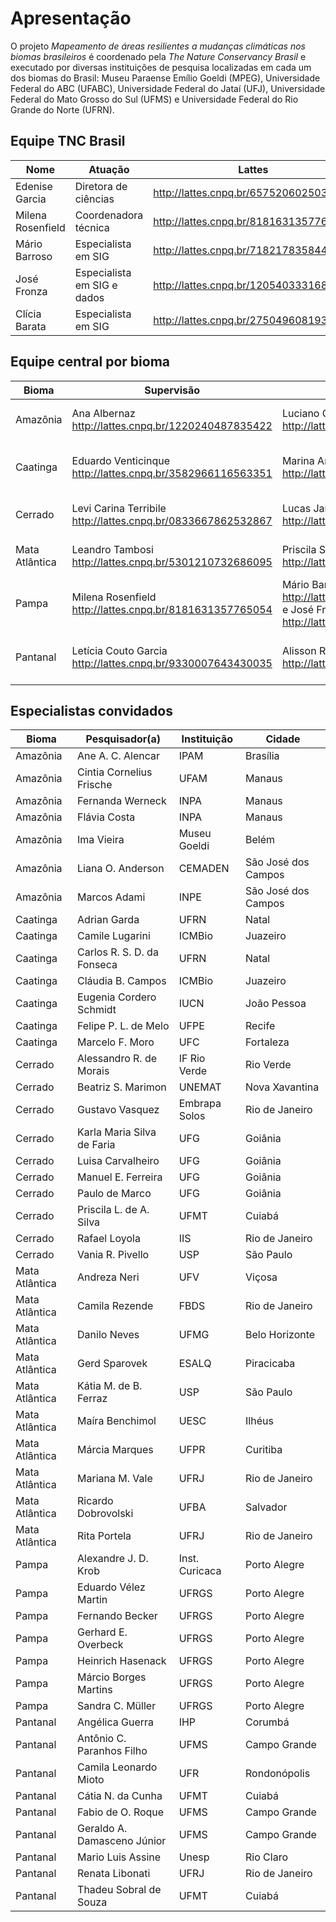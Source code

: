 # Apresentação

O projeto _Mapeamento de áreas resilientes a mudanças climáticas nos biomas brasileiros_ é coordenado pela _The Nature Conservancy Brasil_ e executado por diversas instituições de pesquisa localizadas em cada um dos biomas do Brasil: Museu Paraense Emílio Goeldi (MPEG), Universidade Federal do ABC (UFABC), Universidade Federal do Jataí (UFJ), Universidade Federal do Mato Grosso do Sul (UFMS) e Universidade Federal do Rio Grande do Norte (UFRN).

## Equipe TNC Brasil
| Nome | Atuação | Lattes |
|--|--|--|
|Edenise Garcia|Diretora de ciências|[http://lattes.cnpq.br/6575206025031796](http://lattes.cnpq.br/6575206025031796)|
|Milena Rosenfield|Coordenadora técnica|[http://lattes.cnpq.br/8181631357765054](http://lattes.cnpq.br/8181631357765054)|
|Mário Barroso|Especialista em  SIG|[http://lattes.cnpq.br/7182178358444899](http://lattes.cnpq.br/7182178358444899)|
|José Fronza|Especialista em SIG e dados|[http://lattes.cnpq.br/1205403331686811](http://lattes.cnpq.br/1205403331686811)|
|Clícia Barata|Especialista em SIG|[http://lattes.cnpq.br/2750496081930336](http://lattes.cnpq.br/2750496081930336)|

## Equipe central por bioma
|Bioma|Supervisão|Equipe|Intituição|
|--|--|--|--|
|Amazônia|Ana Albernaz [http://lattes.cnpq.br/1220240487835422](http://lattes.cnpq.br/1220240487835422)|Luciano Querido [http://lattes.cnpq.br/3123978281728788](http://lattes.cnpq.br/3123978281728788)|Museu Paraense Emílio Goeldi|
|Caatinga|Eduardo Venticinque [http://lattes.cnpq.br/3582966116563351](http://lattes.cnpq.br/3582966116563351)|Marina Antongiovanni [http://lattes.cnpq.br/6734509642838870](http://lattes.cnpq.br/6734509642838870)|Universidade Federal do Rio Grande do Norte|
|Cerrado| Levi Carina Terribile [http://lattes.cnpq.br/0833667862532867](http://lattes.cnpq.br/0833667862532867)|Lucas Jardim [http://lattes.cnpq.br/6537020596919365](http://lattes.cnpq.br/6537020596919365)|Universidade Federal do Jataí|
|Mata Atlântica|Leandro Tambosi [http://lattes.cnpq.br/5301210732686095](http://lattes.cnpq.br/5301210732686095)|Priscila Silveira [http://lattes.cnpq.br/4707570912229034](http://lattes.cnpq.br/4707570912229034)|Universidade Federal do ABC|
|Pampa|Milena Rosenfield [http://lattes.cnpq.br/8181631357765054](http://lattes.cnpq.br/8181631357765054)| Mário Barroso [http://lattes.cnpq.br/7182178358444899](http://lattes.cnpq.br/7182178358444899) e José Fronza [http://lattes.cnpq.br/1205403331686811](http://lattes.cnpq.br/1205403331686811)|The Nature Conservancy Brasil|
|Pantanal| Letícia Couto Garcia [http://lattes.cnpq.br/9330007643430035](http://lattes.cnpq.br/9330007643430035)| Alisson Ribeiro [http://lattes.cnpq.br/9104693095499880](http://lattes.cnpq.br/9104693095499880)| Universidade Federal do Mato Grosso do Sul|


## Especialistas convidados
 
|Bioma|Pesquisador(a)|Instituição	|Cidade|
|--|--|--|--|
|Amazônia|Ane A. C. Alencar|IPAM|Brasília|
|Amazônia|Cintia Cornelius Frische|UFAM|Manaus|
|Amazônia|Fernanda Werneck|INPA|Manaus|
|Amazônia|Flávia Costa|INPA|Manaus|
|Amazônia|Ima Vieira	|Museu Goeldi	|Belém |
|Amazônia|Liana O. Anderson|CEMADEN|São José dos Campos|
|Amazônia|Marcos Adami|INPE|São José dos Campos|
|Caatinga|Adrian Garda|UFRN|Natal |
|Caatinga|Camile Lugarini|ICMBio|Juazeiro|
|Caatinga|Carlos R. S. D. da Fonseca|UFRN|Natal |
|Caatinga|Cláudia B. Campos|ICMBio|Juazeiro|
|Caatinga|Eugenia Cordero Schmidt	|IUCN|João Pessoa|
|Caatinga|Felipe P. L. de Melo	|UFPE|Recife|
|Caatinga|Marcelo F. Moro|UFC	|Fortaleza|
|Cerrado |Alessandro R. de Morais|IF Rio Verde	|Rio Verde|
|Cerrado |Beatriz S. Marimon|UNEMAT|Nova Xavantina|
|Cerrado |Gustavo Vasquez |Embrapa Solos	|Rio de Janeiro|
|Cerrado |Karla Maria Silva de Faria|UFG	|Goiânia|
|Cerrado |Luisa Carvalheiro|UFG	|Goiânia|
|Cerrado |Manuel E. Ferreira|UFG	|Goiânia|
|Cerrado |Paulo de Marco|UFG	|Goiânia|
|Cerrado |Priscila L. de A. Silva|UFMT|Cuiabá|
|Cerrado |Rafael Loyola|IIS	|Rio de Janeiro|
|Cerrado |Vania R. Pivello|USP	|São Paulo|
|Mata Atlântica|Andreza Neri|UFV	|Viçosa|
|Mata Atlântica|Camila Rezende|FBDS|Rio de Janeiro|
|Mata Atlântica|Danilo Neves|UFMG|Belo Horizonte|
|Mata Atlântica|Gerd Sparovek|ESALQ|Piracicaba|
|Mata Atlântica|Kátia M. de B. Ferraz	|USP	|São Paulo|
|Mata Atlântica|Maíra Benchimol|UESC|Ilhéus|
|Mata Atlântica|Márcia Marques|UFPR|Curitiba|
|Mata Atlântica|Mariana M. Vale|UFRJ|Rio de Janeiro|
|Mata Atlântica|Ricardo Dobrovolski	|UFBA|Salvador|
|Mata Atlântica|Rita Portela|UFRJ|Rio de Janeiro|
|Pampa|Alexandre J. D. Krob	|Inst. Curicaca	|Porto Alegre|
|Pampa|Eduardo Vélez Martin	|UFRGS	|Porto Alegre|
|Pampa|Fernando Becker|UFRGS|Porto Alegre|
|Pampa|Gerhard E. Overbeck	|UFRGS|Porto Alegre|
|Pampa|Heinrich Hasenack|UFRGS|Porto Alegre|
|Pampa|Márcio Borges Martins	|UFRGS|Porto Alegre|
|Pampa|Sandra C. Müller|UFRGS|Porto Alegre|
|Pantanal|Angélica Guerra|IHP	|Corumbá|
|Pantanal|Antônio C. Paranhos Filho|UFMS|Campo Grande|
|Pantanal|Camila Leonardo Mioto	|UFR	|Rondonópolis|
|Pantanal|Cátia N. da Cunha|UFMT|Cuiabá|
|Pantanal|Fabio de O. Roque|UFMS|Campo Grande|
|Pantanal|Geraldo A. Damasceno Júnior	|UFMS|Campo Grande|
|Pantanal|Mario Luis Assine|Unesp|Rio Claro|
|Pantanal|Renata Libonati|UFRJ|Rio de Janeiro|
|Pantanal|Thadeu Sobral de Souza	|UFMT|Cuiabá|
